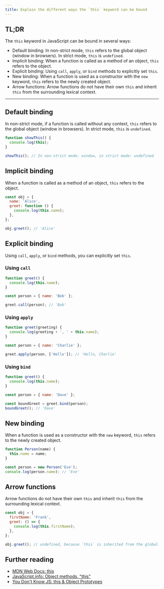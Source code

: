 ```yaml
---
title: Explain the different ways the `this` keyword can be bound
---
```


## TL;DR

The `this` keyword in JavaScript can be bound in several ways:

- Default binding: In non-strict mode, `this` refers to the global object (window in browsers). In strict mode, `this` is `undefined`.
- Implicit binding: When a function is called as a method of an object, `this` refers to the object.
- Explicit binding: Using `call`, `apply`, or `bind` methods to explicitly set `this`.
- New binding: When a function is used as a constructor with the `new` keyword, `this` refers to the newly created object.
- Arrow functions: Arrow functions do not have their own `this` and inherit `this` from the surrounding lexical context.

---

## Default binding

In non-strict mode, if a function is called without any context, `this` refers to the global object (window in browsers). In strict mode, `this` is `undefined`.

```js
function showThis() {
  console.log(this);
}

showThis(); // In non-strict mode: window, in strict mode: undefined
```

## Implicit binding

When a function is called as a method of an object, `this` refers to the object.

```js live
const obj = {
  name: 'Alice',
  greet: function () {
    console.log(this.name);
  },
};

obj.greet(); // 'Alice'
```

## Explicit binding

Using `call`, `apply`, or `bind` methods, you can explicitly set `this`.

### Using `call`

```js live
function greet() {
  console.log(this.name);
}

const person = { name: 'Bob' };

greet.call(person); // 'Bob'
```

### Using `apply`

```js live
function greet(greeting) {
  console.log(greeting + ', ' + this.name);
}

const person = { name: 'Charlie' };

greet.apply(person, ['Hello']); // 'Hello, Charlie'
```

### Using `bind`

```js live
function greet() {
  console.log(this.name);
}

const person = { name: 'Dave' };

const boundGreet = greet.bind(person);
boundGreet(); // 'Dave'
```

## New binding

When a function is used as a constructor with the `new` keyword, `this` refers to the newly created object.

```js live
function Person(name) {
  this.name = name;
}

const person = new Person('Eve');
console.log(person.name); // 'Eve'
```

## Arrow functions

Arrow functions do not have their own `this` and inherit `this` from the surrounding lexical context.

```js live
const obj = {
  firstName: 'Frank',
  greet: () => {
    console.log(this.firstName);
  },
};

obj.greet(); // undefined, because `this` is inherited from the global scope
```

## Further reading

- [MDN Web Docs: this](https://developer.mozilla.org/en-US/docs/Web/JavaScript/Reference/Operators/this)
- [JavaScript.info: Object methods, "this"](https://javascript.info/object-methods)
- [You Don't Know JS: this & Object Prototypes](https://github.com/getify/You-Dont-Know-JS/tree/2nd-ed/this%20%26%20object%20prototypes)
